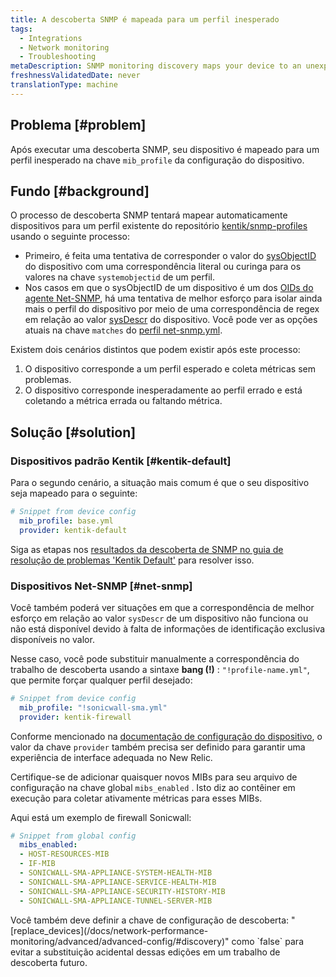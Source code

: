 ```yaml
---
title: A descoberta SNMP é mapeada para um perfil inesperado
tags:
  - Integrations
  - Network monitoring
  - Troubleshooting
metaDescription: SNMP monitoring discovery maps your device to an unexpected profile.
freshnessValidatedDate: never
translationType: machine
---
```


## Problema [#problem]

Após executar uma descoberta SNMP, seu dispositivo é mapeado para um perfil inesperado na chave `mib_profile` da configuração do dispositivo.

## Fundo [#background]

O processo de descoberta SNMP tentará mapear automaticamente dispositivos para um perfil existente do repositório [kentik/snmp-profiles](https://github.com/kentik/snmp-profiles) usando o seguinte processo:

* Primeiro, é feita uma tentativa de corresponder o valor do [sysObjectID](http://oid-info.com/get/1.3.6.1.2.1.1.2) do dispositivo com uma correspondência literal ou curinga para os valores na chave `systemobjectid` de um perfil.
* Nos casos em que o sysObjectID de um dispositivo é um dos [OIDs do agente Net-SNMP](http://oid-info.com/get/1.3.6.1.4.1.8072.3.2), há uma tentativa de melhor esforço para isolar ainda mais o perfil do dispositivo por meio de uma correspondência de regex em relação ao valor [sysDescr](http://oid-info.com/get/1.3.6.1.2.1.1.1) do dispositivo. Você pode ver as opções atuais na chave `matches` do [perfil net-snmp.yml](https://github.com/kentik/snmp-profiles/blob/main/profiles/kentik_snmp/_general/net-snmp.yml).

Existem dois cenários distintos que podem existir após este processo:

1. O dispositivo corresponde a um perfil esperado e coleta métricas sem problemas.
2. O dispositivo corresponde inesperadamente ao perfil errado e está coletando a métrica errada ou faltando métrica.

## Solução [#solution]

### Dispositivos padrão Kentik [#kentik-default]

Para o segundo cenário, a situação mais comum é que o seu dispositivo seja mapeado para o seguinte:

```yaml
# Snippet from device config
  mib_profile: base.yml
  provider: kentik-default
```

Siga as etapas nos [resultados da descoberta de SNMP no guia de resolução de problemas 'Kentik Default'](/docs/network-performance-monitoring/troubleshooting/snmp-discovery-kentik-default) para resolver isso.

### Dispositivos Net-SNMP [#net-snmp]

Você também poderá ver situações em que a correspondência de melhor esforço em relação ao valor `sysDescr` de um dispositivo não funciona ou não está disponível devido à falta de informações de identificação exclusiva disponíveis no valor.

Nesse caso, você pode substituir manualmente a correspondência do trabalho de descoberta usando a sintaxe <DNT>**bang (!)**</DNT> : `"!profile-name.yml"`, que permite forçar qualquer perfil desejado:

```yaml
# Snippet from device config
  mib_profile: "!sonicwall-sma.yml"
  provider: kentik-firewall
```

Conforme mencionado na [documentação de configuração do dispositivo](/docs/network-performance-monitoring/advanced/advanced-config/#devices), o valor da chave `provider` também precisa ser definido para garantir uma experiência de interface adequada no New Relic.

Certifique-se de adicionar quaisquer novos MIBs para seu arquivo de configuração na chave global `mibs_enabled` . Isto diz ao contêiner em execução para coletar ativamente métricas para esses MIBs.

Aqui está um exemplo de firewall Sonicwall:

```yaml
# Snippet from global config
  mibs_enabled:
  - HOST-RESOURCES-MIB
  - IF-MIB
  - SONICWALL-SMA-APPLIANCE-SYSTEM-HEALTH-MIB
  - SONICWALL-SMA-APPLIANCE-SERVICE-HEALTH-MIB
  - SONICWALL-SMA-APPLIANCE-SECURITY-HISTORY-MIB
  - SONICWALL-SMA-APPLIANCE-TUNNEL-SERVER-MIB
```

<Callout variant="tip">
  Você também deve definir a chave de configuração de descoberta: "[replace_devices](/docs/network-performance-monitoring/advanced/advanced-config/#discovery)" como `false` para evitar a substituição acidental dessas edições em um trabalho de descoberta futuro.
</Callout>
